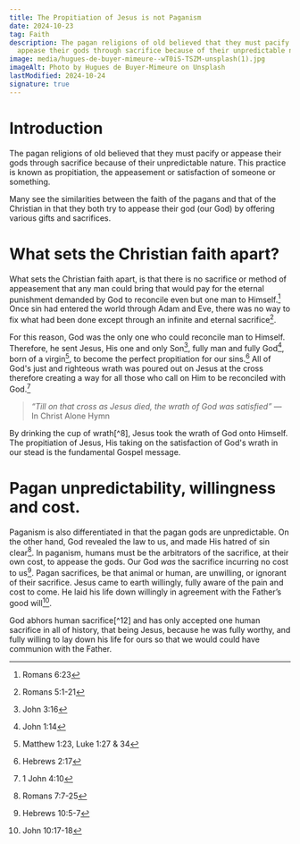 ```yaml
---
title: The Propitiation of Jesus is not Paganism
date: 2024-10-23
tag: Faith
description: The pagan religions of old believed that they must pacify or
  appease their gods through sacrifice because of their unpredictable nature.
image: media/hugues-de-buyer-mimeure--wT0iS-TSZM-unsplash(1).jpg
imageAlt: Photo by Hugues de Buyer-Mimeure on Unsplash
lastModified: 2024-10-24
signature: true
---
```


# Introduction

<SideNote note="Which appear to be making an alarming comeback, primarily just to be anti-Christian.">
  The pagan religions of old believed that they must pacify or appease their
  gods through sacrifice because of their unpredictable nature. This practice is
  known as propitiation, the appeasement or satisfaction of someone or
  something.
</SideNote>

<Definition
  word="Propitiation"
  meaning="The act of gaining or regaining the favor or goodwill of someone or something."
  type="noun"
/>

Many see the similarities between the faith of the pagans and that of the Christian in that they both try to appease their god (our God) by offering various gifts and sacrifices.

# What sets the Christian faith apart?

What sets the Christian faith apart, is that there is no sacrifice or method of appeasement that any man could bring that would pay for the eternal punishment demanded by God to reconcile even but one man to Himself.[^1] Once sin had entered the world through Adam and Eve, there was no way to fix what had been done except through an infinite and eternal sacrifice[^2].

For this reason, God was the only one who could reconcile man to Himself. Therefore, he sent Jesus, His one and only Son[^3], fully man and fully God[^4], born of a virgin[^5], to become the perfect propitiation for our sins.[^6] All of God's just and righteous wrath was poured out on Jesus at the cross therefore creating a way for all those who call on Him to be reconciled with God.[^7]

> _“Till on that cross as Jesus died, the wrath of God was satisfied”_ — In Christ Alone Hymn

<SideNote note="Jesus did not partake in the final passover, but He did drink the bitter cup of wrath shortly thereafter.">
  By drinking the cup of wrath[^8], Jesus took the wrath of God onto Himself.
  The propitiation of Jesus, His taking on the satisfaction of God's wrath in
  our stead is the fundamental Gospel message.
</SideNote>

# Pagan unpredictability, willingness and cost.

Paganism is also differentiated in that the pagan gods are unpredictable. On the other hand, God revealed the law to us, and made His hatred of sin clear[^9]. In paganism, humans must be the arbitrators of the sacrifice, at their own cost, to appease the gods. Our God _was_ the sacrifice incurring no cost to us[^10]. Pagan sacrifices, be that animal or human, are unwilling, or ignorant of their sacrifice. Jesus came to earth willingly, fully aware of the pain and cost to come. He laid his life down willingly in agreement with the Father’s good will[^11].

<SideNote note="Although it seems contradictory, it is in fact, entirely consistent. This was why it had to be Jesus, a sinless, perfect propitiation.">
  God abhors human sacrifice[^12] and has only accepted one human sacrifice in
  all of history, that being Jesus, because he was fully worthy, and fully
  willing to lay down his life for ours so that we would could have communion
  with the Father.
</SideNote>

[^1]: Romans 6:23
[^2]: Romans 5:1-21
[^3]: John 3:16
[^4]: John 1:14
[^5]: Matthew 1:23, Luke 1:27 & 34
[^6]: Hebrews 2:17
[^7]: 1 John 4:10
[^8]: Luke 22:42-44, Psalms 75:8, Revelation 14:10
[^9]: Romans 7:7-25
[^10]: Hebrews 10:5-7
[^11]: John 10:17-18
[^12]: Deuteronomy 12:31
